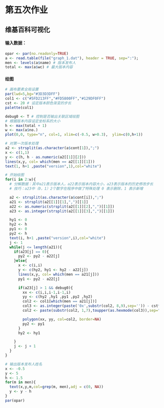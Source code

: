 # 第五次作业

## 维基百科可视化

#### 输入数据：
```r
opar <- par(no.readonly=TRUE)
a <- read.table(file("graph_1.dat"), header = TRUE, sep=":"); 
men <- levels(a$name) # 版本发布人
total <- max(a$wc) # 最大版本内容
```

#### 绘图
```r
# 画布要素全局设置
par(lwd=5,bg="#3D3D3DFF")
col1 <- c("#5FD213FF","#FD5800FF","#129DF0FF")
cst <- 20 # 设定版本颜色渐变的步长
palette(col1)

debug0 <- T # 控制是否输出关联区域绘图
# 根据版本内容设定坐标系的大小
h <- max(total + 1)
w <- max(a$no.)
plot(0,0, type="n", col=1, xlim=c(-0.5, w+0.3),  ylim=c(0,h+1))

# 对第一次版本处理
a2 <- strsplit(as.character(a$cont[1]),";")
x <- c(1,1)
y <- c(h, h - as.numeric(a2[[1]][2]))
lines(x,y, col= which(men == a2[[1]][1]))
text(1, h+1 ,paste("version",1),col="white")

# 开始绘图
for(i in 2:w){
  # 分解数据：其中a21表示版本人，a22表示版本内容大小，a23表示版本的历史修改步长
  # 技巧：a23中（0，1）2个数字在程序中做了特殊处理 0 表示删除，1 表示新增

  a2 <- strsplit(as.character(a$cont[i]),";")
  a21 <- strsplit(a2[[1]][1],",")[[1]]
  a22 <- as.numeric(strsplit(a2[[1]][2],",")[[1]])
  a23 <- as.integer(strsplit(a2[[1]][3],",")[[1]])

  hy1 <- 0
  hy2 <- h
  py1 <- 0
  py2 <- h
  text(i, h+1 ,paste("version",i),col="white")
  j <- 1
  while(j <= length(a21)){
    if(a23[j] == 0){
      py2 <- py2 - a22[j]
    }else{
      x <- c(i,i)
      y <- c(hy2, hy1 <- hy2 - a22[j])
      lines(x,y, col= which(men == a21[j]))
      py1 <- py2 - a22[j]

      if(a23[j] > 1 && debug0){
        xx <- c(i,i,i-1,i-1,i)
        yy <- c(hy2 ,hy1 ,py1 ,py2 ,hy2)
        col2 <- col1[which(men == a21[j])]
        col3 <- as.integer(paste('0x',substr(col2, 8,9),sep='')) - cst*i
        col2 <- paste(substr(col2, 1,7),toupper(as.hexmode(col3)),sep="")

        polygon(xx, yy, col=col2, border=NA)
        py2 <- py1
      }
      hy2 <- hy1

    }
    j <- j + 1
  }
}

# 输出版本发布人姓名
x <- -0.5
y <- 5
h <- 1.5
for(m in men){
  text(x,y,m,col=grep(m, men),adj = c(0, NA))
  y <- y - h
}
par(opar)
```

